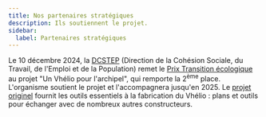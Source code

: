 ```yaml
---
title: Nos partenaires stratégiques
description: Ils soutiennent le projet.
sidebar:
  label: Partenaires stratégiques
---
```



<Card title="La DCSTEP" icon="star">
  Le 10 décembre 2024, la <a href="https://www.saint-pierre-et-miquelon.gouv.fr/Services-de-l-Etat/Les-services-de-l-Etat/La-Direction-de-la-Cohesion-Sociale-du-Travail-de-l-Emploi-et-de-la-Population-DCSTEP" target="_blank">DCSTEP</a> (Direction de la Cohésion Sociale, du Travail, de l'Emploi et de la Population) remet le <a href="https://www.saint-pierre-et-miquelon.gouv.fr/Publications/Communiques/Communiques-2024/Appel-a-projets-Prix-de-la-transition-ecologique" target="_blank">Prix Transition écologique</a> au projet "Un Vhélio pour l'archipel", qui remporte la 2<sup>ème</sup> place. L'organisme soutient le projet et l'accompagnera jusqu'en 2025.
</Card>
<Card title="Le projet Vhélio" icon="star">
  Le <a href="https://vhelio.org/le-projet-et-ses-valeurs/" target="_blank">projet originel</a> fournit les outils essentiels à la fabrication du Vhélio : plans et outils pour échanger avec de nombreux autres constructeurs.
</Card>
